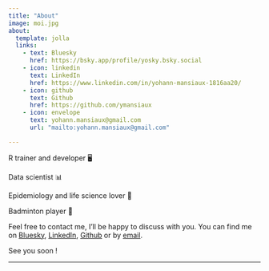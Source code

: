 ```yaml
---
title: "About"
image: moi.jpg
about:
  template: jolla
  links:
    - text: Bluesky
      href: https://bsky.app/profile/yosky.bsky.social
    - icon: linkedin
      text: LinkedIn
      href: https://www.linkedin.com/in/yohann-mansiaux-1816aa20/
    - icon: github
      text: Github
      href: https://github.com/ymansiaux
    - icon: envelope
      text: yohann.mansiaux@gmail.com
      url: "mailto:yohann.mansiaux@gmail.com"

---
```


R trainer and developer 🖥️

Data scientist 📊

Epidemiology and life science lover 🦠

Badminton player 🏸

Feel free to contact me, I'll be happy to discuss with you. You can find me on [Bluesky](https://bsky.app/profile/yosky.bsky.social), [LinkedIn](https://www.linkedin.com/in/yohann-mansiaux-1816aa20/), [Github](https://github.com/ymansiaux) or by [email](mailto:yohann.mansiaux@gmail.com).

See you soon !

-----